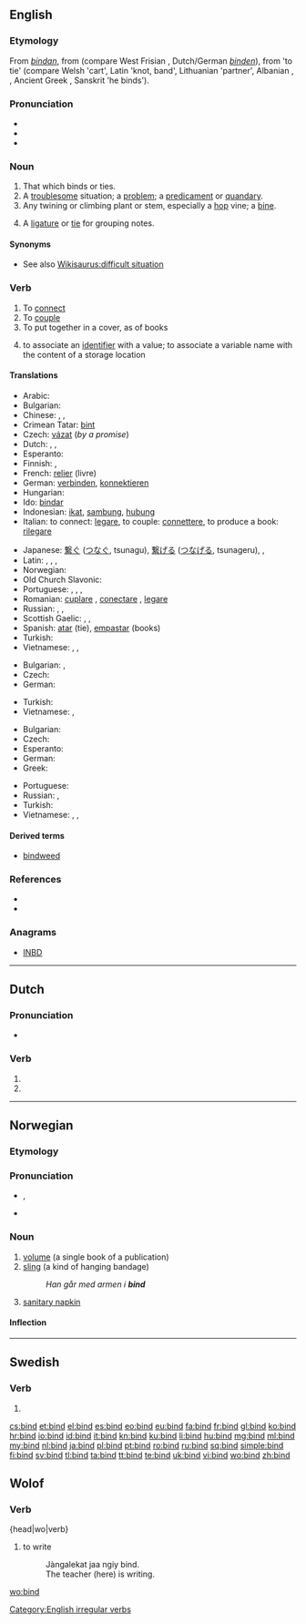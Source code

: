 ==English==
{{wikipedia|dab=bind}}

===Etymology===
From {{etyl|ang}} ''[[bindan]]'', from {{proto|Germanic|bindanan}} (compare West Frisian {{term|bine|lang=fy}}, Dutch/German ''[[binden]]''), from {{proto|Indo-European|bhendh-}} 'to tie' (compare Welsh {{term|benn|lang=cy}} 'cart', Latin {{term|offendix|offendīx|lang=la}} 'knot, band', Lithuanian {{term|beñdras|lang=lt}} 'partner', Albanian {{term|bend||servant,henchman|lang=sq}}, {{term|bind||to convince, persuade, tame|lang=sq}}, Ancient Greek {{term|πεῖσμα|tr=peisma||cable, rope|lang=grc}}, Sanskrit {{term|badhnāti}}{{rfscript|Devanagari|lang=sa}} 'he binds').

===Pronunciation===
* {{IPA|/baɪnd/}}
* {{audio|en-us-bind.ogg|Audio (US)}}
* {{rhymes|aɪnd}}

===Noun===
{{en-noun}}

# That which binds or ties.
# A [[troublesome]] situation; a [[problem]]; a [[predicament]] or [[quandary]].
# Any twining or climbing plant or stem, especially a [[hop]] vine; a [[bine]].
# {{music}} A [[ligature]] or [[tie]] for grouping notes.

====Synonyms====
* See also [[Wikisaurus:difficult situation]]

===Verb===
{{en-verb|binds|binding|bound|'''[[bound]]''' ''or rarely'' '''[[bounden]]'''}}

# To [[connect]]
# To [[couple]]
# To put together in a cover, as of books
# {{computing}} to associate an [[identifier]] with a value; to associate a variable name with the content of a storage location

====Translations====
{{trans-top|connect}}
* Arabic: {{t|ar|ربط|tr=rabaTa}}
* Bulgarian: {{t|bg|свързвам}}
* Chinese: {{t-|cmn|捆|tr=kǔn|sc=Hani}}, {{t|cmn|包扎|tr=bāozā|sc=Hani}}, {{zh-tsp|綁|绑|bǎng}}
* Crimean Tatar: [[bint#Crimean Tatar|bint]]
* Czech: [[vázat]] (''by a promise'')
* Dutch: {{t+|nl|binden}}, {{t+|nl|verbinden}}, {{t-|nl|koppelen}}
* Esperanto: {{t|eo|ligi}}
* Finnish: {{t+|fi|sitoa}}, {{t+|fi|yhdistää}}
* French: [[relier]] (livre)
* German: [[verbinden]], [[konnektieren]]
* Hungarian: {{t|hu|összeköt}}
* Ido: [[bindar]]
* Indonesian: [[ikat]], [[sambung]], [[hubung]]
* Italian: to connect: [[legare]], to couple: [[connettere]], to produce a book: [[rilegare]]
{{trans-mid}}
* Japanese: [[繋ぐ]] ([[つなぐ]], tsunagu), [[繋げる]] ([[つなげる]], tsunageru),  {{t|ja|縛る|tr=shibaru}},  {{t|ja|結ぶ|tr=musubu}}
* Latin: {{t-|la|conecto|alt=cōnectō}},  {{t+|la|iungo|alt=iungō}},  {{t-|la|necto|alt=nectō}}, {{t|la|teneo}}
* Norwegian: {{t|no|binde}}
* Old Church Slavonic: {{tø|cu|вѧсти|tr=vęsti|sc=Cyrs}}
* Portuguese: {{t+|pt|conectar}}, {{t+|pt|juntar}}, {{t+|pt|copular}}, {{t+|pt|ligar}}
* Romanian: [[cuplare]] , [[conectare]] , [[legare]]
* Russian: {{qualifier|imperfective}} {{t+|ru|вязать|tr=vjazát'}},  {{qualifier|imperfective}} {{t+|ru|связывать|tr=svjázyvat'}},  {{qualifier|perfective}} {{t+|ru|связать|tr=svjazát'}}
* Scottish Gaelic: {{t-|gd|cuibhrich|xs=Scottish Gaelic}}, {{t|gd|naisg}}, {{qualifier|sheaves}} {{t|gd|sguab}}
* Spanish: [[atar]] (tie), [[empastar]] (books)
* Turkish: {{t|tr|bağlamak}}
* Vietnamese: {{t|vi|kết hợp|xs=Vietnamese}},  {{t|vi|liên kết|xs=Vietnamese}},  {{t|vi|nối|xs=Vietnamese}}
{{trans-bottom}}

{{trans-top|couple}}
* Bulgarian: {{t|bg|връзвам}},  {{t|bg|приързвам}}
* Czech: {{t-|cs|spojit}}
* German: {{t+|de|verbinden}}
{{trans-mid}}
* Turkish: {{t|tr|birleştirmek}}
* Vietnamese: {{t|vi|ghép cặp|xs=Vietnamese}},  {{t|vi|ghép đôi|xs=Vietnamese}}
{{trans-bottom}}

{{trans-top|put together in a cover, as of books}}
* Bulgarian: {{t|bg|подвързвам}}
* Czech: {{t-|cs|svázat}}
* Esperanto: {{t-|eo|bindi|xs=Esperanto}}
* German: {{qualifier|z.B. ein Buch}} {{t|de|binden}}
* Greek: {{t|el|βιβλιοδετώ|tr=vivliodetó|sc=Grek}}
{{trans-mid}}
* Portuguese: {{t|pt|encapar}}
* Russian: {{t|ru|переплетать|tr=perepletát'|alt=переплета́ть}}, {{t|ru|переплести|tr=pereplestí|alt=переплести́}}
* Turkish: {{t|tr|ciltlemek}}
* Vietnamese: {{t+|vi|buộc|xs=Vietnamese}},  {{t|vi|cột|xs=Vietnamese}},  {{t+|vi|trói|xs=Vietnamese}}
{{trans-bottom}}

====Derived terms====
* [[bindweed]]

===References===
* {{R:Century 1911}}
* {{R:Webster 1913}}

===Anagrams===
* [[INBD#English|INBD]]

[[Category:English irregular verbs]]

----

==Dutch==

===Pronunciation===
* {{rhymes|ɪnt|lang=nl}}

===Verb===
{{head|nl}}

# {{nl-verb-form|p=1|n=sg|t=pres|m=ind|binden}}
# {{nl-verb-form|m=imp|binden}}

----

==Norwegian==

===Etymology===
{{rfe|lang=no}}

===Pronunciation===
* {{IPA|/bɪn/|lang=no}}, {{X-SAMPA|/bIn/|lang=no}}
* {{rhymes|ɪn|lang=no}}

===Noun===
{{no-noun|g=n}}

# [[volume]] (a single book of a publication)
# [[sling]] (a kind of hanging bandage)
#: ''Han går med armen i '''bind'''''
# [[sanitary napkin]]

====Inflection====
{{no-noun-infl|nb-class=n1|nn-class=n1}}

----

==Swedish==

===Verb===
{{head|sv|verb form}}

# {{sv-verb-form-imp|binda}}

[[cs:bind]]
[[et:bind]]
[[el:bind]]
[[es:bind]]
[[eo:bind]]
[[eu:bind]]
[[fa:bind]]
[[fr:bind]]
[[gl:bind]]
[[ko:bind]]
[[hr:bind]]
[[io:bind]]
[[id:bind]]
[[it:bind]]
[[kn:bind]]
[[ku:bind]]
[[li:bind]]
[[hu:bind]]
[[mg:bind]]
[[ml:bind]]
[[my:bind]]
[[nl:bind]]
[[ja:bind]]
[[pl:bind]]
[[pt:bind]]
[[ro:bind]]
[[ru:bind]]
[[sq:bind]]
[[simple:bind]]
[[fi:bind]]
[[sv:bind]]
[[tl:bind]]
[[ta:bind]]
[[tt:bind]]
[[te:bind]]
[[uk:bind]]
[[vi:bind]]
[[wo:bind]]
[[zh:bind]]

==Wolof==

===Verb===
{head|wo|verb}

# to write
#: Jàngalekat jaa ngiy bind.
#: The teacher (here) is writing.

[[wo:bind]]